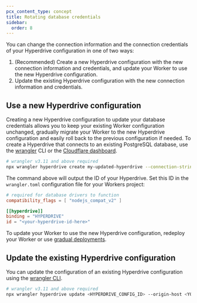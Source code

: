 ```yaml
---
pcx_content_type: concept
title: Rotating database credentials
sidebar:
  order: 8
---
```



You can change the connection information and the connection credentials of your Hyperdrive configuration in one of two ways:

1. (Recommended) Create a new Hyperdrive configuration with the new connection information and credentials, and update your Worker to use the new Hyperdrive configuration.
2. Update the existing Hyperdrive configuration with the new connection information and credentials.

## Use a new Hyperdrive configuration

Creating a new Hyperdrive configuration to update your database credentials allows you to keep your existing Worker configuration unchanged, gradually migrate your Worker to the new Hyperdrive configuration and easily roll back to the previous configuration if needed. To create a Hyperdrive that connects to an existing PostgreSQL database, use the [wrangler](/workers/wrangler/install-and-update/) CLI or the [Cloudflare dashboard](https://dash.cloudflare.com/?to=/:account/workers-and-pages/hyperdrive).

```sh
# wrangler v3.11 and above required
npx wrangler hyperdrive create my-updated-hyperdrive --connection-string="<YOUR_CONNECTION_STRING>"
```

The command above will output the ID of your Hyperdrive. Set this ID in the `wrangler.toml` configuration file for your Workers project:

```toml
# required for database drivers to function
compatibility_flags = [ "nodejs_compat_v2" ]

[[hyperdrive]]
binding = "HYPERDRIVE"
id = "<your-hyperdrive-id-here>"
```

To update your Worker to use the new Hyperdrive configuration, redeploy your Worker or use [gradual deployments](https://developers.cloudflare.com/workers/configuration/versions-and-deployments/gradual-deployments/).

## Update the existing Hyperdrive configuration

You can update the configuration of an existing Hyperdrive configuration using the [wrangler CLI](/workers/wrangler/install-and-update/).

```sh
# wrangler v3.11 and above required
npx wrangler hyperdrive update <HYPERDRIVE_CONFIG_ID> --origin-host <YOUR_ORIGIN_HOST> --origin-password <YOUR_ORIGIN_PASSWORD> --origin-user <YOUR_ORIGIN_USERNAME> --database <YOUR_DATABASE> --origin-port <YOUR_ORIGIN_PORT>
```
